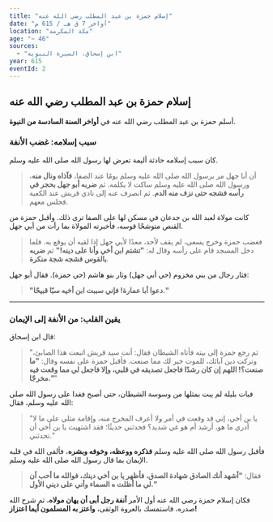 ```yaml
---
title: "إسلام حمزة بن عبد المطلب رضي الله عنه"
date: "أواخر 7 ق هـ / 615 م"
location: "مكة المكرمة"
age: "~ 46"
sources:
  - "ابن إسحاق، السيرة النبوية"
year: 615
eventId: 2
---
```


## إسلام حمزة بن عبد المطلب رضي الله عنه

أسلم حمزة بن عبد المطلب رضي الله عنه في **أواخر السنة السادسة من النبوة**.

### سبب إسلامه: غضب الأنفة

كان سبب إسلامه حادثة أليمة تعرض لها رسول الله صلى الله عليه وسلم.
> أن أبا جهل مر برسول الله صلى الله عليه وسلم يومًا عند الصفا، **فآذاه ونال منه**، ورسول الله صلى الله عليه وسلم ساكت لا يكلمه. ثم **ضربه أبو جهل بحجر في رأسه فشجه حتى نزف منه الدم**. ثم انصرف عنه إلى نادي قريش عند الكعبة فجلس معهم.

كانت مولاة لعبد الله بن جدعان في مسكن لها على الصفا ترى ذلك. وأقبل حمزة من القنص متوشحًا قوسه، فأخبرته المولاة بما رأت من أبي جهل.

> فغضب حمزة وخرج يسعى، لم يقف لأحد، معدًا لأبي جهل إذا لقيه أن يوقع به. فلما دخل المسجد قام على رأسه وقال له: **"تشتم ابن أخي وأنا على دينه!"** ثم **ضربه بالقوس فشجه شجة منكرة**.

فثار رجال من بني مخزوم (حي أبي جهل) وثار بنو هاشم (حي حمزة). فقال أبو جهل:
> **"دعوا أبا عمارة! فإني سببت ابن أخيه سبًا قبيحًا."**

---

### يقين القلب: من الأنفة إلى الإيمان

قال ابن إسحاق:
> "ثم رجع حمزة إلى بيته فأتاه الشيطان فقال: أنت سيد قريش اتبعت هذا الصابئ، وتركت دين آبائك، للموت خير لك مما صنعت. فأقبل حمزة على نفسه وقال: **"ما صنعت؟! اللهم إن كان رشدًا فاجعل تصديقه في قلبي، وإلا فاجعل لي مما وقعت فيه مخرجًا."**"

فبات بليلة لم يبت بمثلها من وسوسة الشيطان، حتى أصبح فغدا على رسول الله صلى الله عليه وسلم، فقال:
> "يا بن أخي، إني قد وقعت في أمر ولا أعرف المخرج منه، وإقامة مثلي على ما لا أدري ما هو، أرشد أم هو غي شديد؟ فحدثني حديثًا؛ فقد اشتهيت يا بن أخي أن تحدثني."

فأقبل رسول الله صلى الله عليه وسلم **فذكره ووعظه، وخوفه وبشره**، فألقى الله في قلبه الإيمان بما قال رسول الله صلى الله عليه وسلم.

> فقال: **"أشهد أنك الصادق شهادة الصدق، فأظهر يا بن أخي دينك، فوالله ما أحب أن لي ما أظلت ه السماء وأني على ديني الأول."**

فكان إسلام حمزة رضي الله عنه أول الأمر **أنفة رجل أبى أن يهان مولاه**، ثم شرح الله صدره، فاستمسك بالعروة الوثقى، **واعتز به المسلمون أيما اعتزاز!**